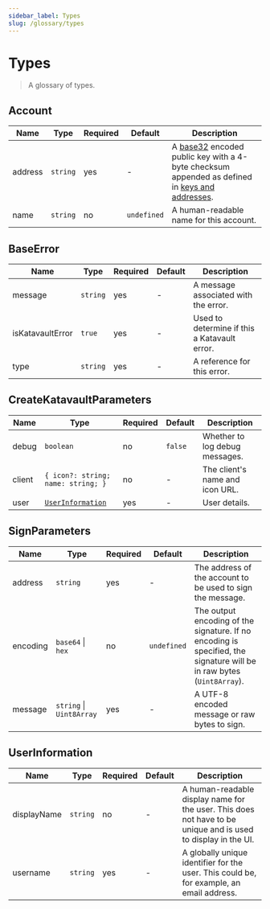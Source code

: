 ```yaml
---
sidebar_label: Types
slug: /glossary/types
---
```



# Types

> A glossary of types.

<SectionBreak />

## Account

| Name    | Type     | Required | Default     | Description                                                                                                                      |
|---------|----------|----------|-------------|----------------------------------------------------------------------------------------------------------------------------------|
| address | `string` | yes      | -           | A [base32][rfc4648_6] encoded public key with a 4-byte checksum appended as defined in [keys and addresses][keys-and-addresses]. |
| name    | `string` | no       | `undefined` | A human-readable name for this account.                                                                                          |

<SectionBreak />

## BaseError

| Name             | Type     | Required | Default | Description                                  |
|------------------|----------|----------|---------|----------------------------------------------|
| message          | `string` | yes      | -       | A message associated with the error.         |
| isKatavaultError | `true`   | yes      | -       | Used to determine if this a Katavault error. |
| type             | `string` | yes      | -       | A reference for this error.                  |

<SectionBreak />

## CreateKatavaultParameters

| Name   | Type                                  | Required | Default | Description                     |
|--------|---------------------------------------|----------|---------|---------------------------------|
| debug  | `boolean`                             | no       | `false` | Whether to log debug messages.  |
| client | `{ icon?: string; name: string; }`    | no       | -       | The client's name and icon URL. |
| user   | [`UserInformation`](#userinformation) | yes      | -       | User details.                   |

<SectionBreak />

## SignParameters

| Name     | Type                     | Required | Default     | Description                                                                                                           |
|----------|--------------------------|----------|-------------|-----------------------------------------------------------------------------------------------------------------------|
| address  | `string`                 | yes      | -           | The address of the account to be used to sign the message.                                                            |
| encoding | `base64` \| `hex`        | no       | `undefined` | The output encoding of the signature. If no encoding is specified, the signature will be in raw bytes (`Uint8Array`). |
| message  | `string` \| `Uint8Array` | yes      | -           | A UTF-8 encoded message or raw bytes to sign.                                                                         |

<SectionBreak />

## UserInformation

| Name        | Type     | Required | Default | Description                                                                                                   |
|-------------|----------|----------|---------|---------------------------------------------------------------------------------------------------------------|
| displayName | `string` | no       | -       | A human-readable display name for the user. This does not have to be unique and is used to display in the UI. |
| username    | `string` | yes      | -       | A globally unique identifier for the user. This could be, for example, an email address.                      |

<!-- links -->
[keys-and-addresses]: https://developer.algorand.org/docs/get-details/accounts/#keys-and-addresses
[rfc4648_6]: https://datatracker.ietf.org/doc/html/rfc4648#section-6
